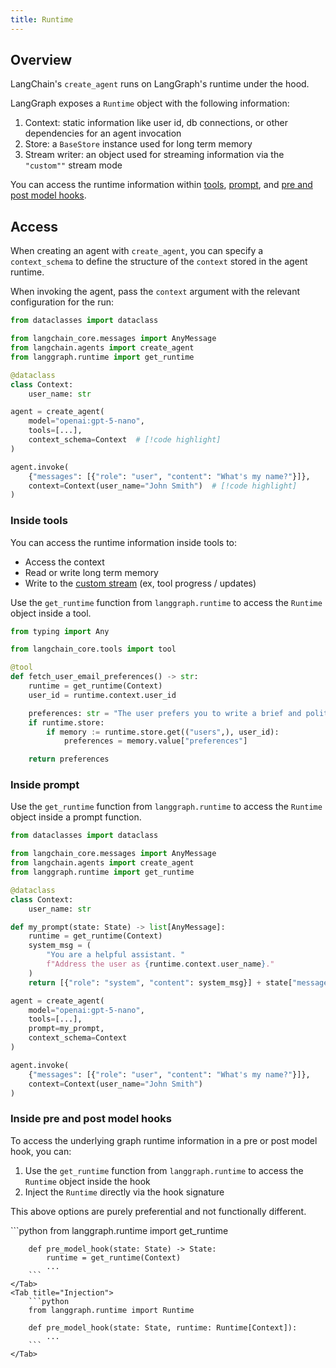 ```yaml
---
title: Runtime
---
```



<AlphaCallout />

## Overview

LangChain's `create_agent` runs on LangGraph's runtime under the hood.


LangGraph exposes a `Runtime` object with the following information:

1. Context: static information like user id, db connections, or other dependencies for an agent invocation
2. Store: a `BaseStore` instance used for long term memory
3. Stream writer: an object used for streaming information via the `"custom""` stream mode

You can access the runtime information within [tools](#inside-tools), [prompt](#inside-prompt), and [pre and post model hooks](#inside-pre-and-post-model-hooks).

## Access

When creating an agent with `create_agent`, you can specify a `context_schema` to define the structure of the `context` stored in the agent runtime.



When invoking the agent, pass the `context` argument with the relevant configuration for the run:

```python
from dataclasses import dataclass

from langchain_core.messages import AnyMessage
from langchain.agents import create_agent
from langgraph.runtime import get_runtime

@dataclass
class Context:
    user_name: str

agent = create_agent(
    model="openai:gpt-5-nano",
    tools=[...],
    context_schema=Context  # [!code highlight]
)

agent.invoke(
    {"messages": [{"role": "user", "content": "What's my name?"}]},
    context=Context(user_name="John Smith")  # [!code highlight]
)
```



### Inside tools

You can access the runtime information inside tools to:

* Access the context
* Read or write long term memory
* Write to the [custom stream](/oss/python/langchain-streaming#custom-updates) (ex, tool progress / updates)

Use the `get_runtime` function from `langgraph.runtime` to access the `Runtime` object inside a tool.

```python
from typing import Any

from langchain_core.tools import tool

@tool
def fetch_user_email_preferences() -> str:
    runtime = get_runtime(Context)
    user_id = runtime.context.user_id

    preferences: str = "The user prefers you to write a brief and polite email."
    if runtime.store:
        if memory := runtime.store.get(("users",), user_id):
            preferences = memory.value["preferences"]

    return preferences
```



### Inside prompt

Use the `get_runtime` function from `langgraph.runtime` to access the `Runtime` object inside a prompt function.

```python
from dataclasses import dataclass

from langchain_core.messages import AnyMessage
from langchain.agents import create_agent
from langgraph.runtime import get_runtime

@dataclass
class Context:
    user_name: str

def my_prompt(state: State) -> list[AnyMessage]:
    runtime = get_runtime(Context)
    system_msg = (
        "You are a helpful assistant. "
        f"Address the user as {runtime.context.user_name}."
    )
    return [{"role": "system", "content": system_msg}] + state["messages"]

agent = create_agent(
    model="openai:gpt-5-nano",
    tools=[...],
    prompt=my_prompt,
    context_schema=Context
)

agent.invoke(
    {"messages": [{"role": "user", "content": "What's my name?"}]},
    context=Context(user_name="John Smith")
)
```



### Inside pre and post model hooks

To access the underlying graph runtime information in a pre or post model hook, you can:

1. Use the `get_runtime` function from `langgraph.runtime` to access the `Runtime` object inside the hook
2. Inject the `Runtime` directly via the hook signature

This above options are purely preferential and not functionally different.

<Tabs>
	<Tab title="Using get_runtime">
		```python
		from langgraph.runtime import get_runtime

		def pre_model_hook(state: State) -> State:
		    runtime = get_runtime(Context)
            ...
		```
	</Tab>
	<Tab title="Injection">
		```python
		from langgraph.runtime import Runtime

		def pre_model_hook(state: State, runtime: Runtime[Context]):
		    ...
		```
	</Tab>
</Tabs>



